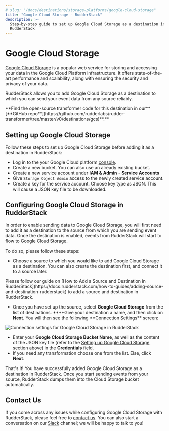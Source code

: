 ```yaml
---
# slug: "/docs/destinations/storage-platforms/google-cloud-storage"
title: "Google Cloud Storage - RudderStack"
description: >-
  Step-by-step guide to set up Google Cloud Storage as a destination in
  RudderStack
---
```


# Google Cloud Storage

[Google Cloud Storage](https://cloud.google.com/storage) is a popular web service for storing and accessing your data in the Google Cloud Platform infrastructure. It offers state-of-the-art performance and scalability, along with ensuring the security and privacy of your data.

RudderStack allows you to add Google Cloud Storage as a destination to which you can send your event data from any source reliably.

<div class="successBlock">
  **Find the open-source transformer code for this destination in our**
  [**GitHub
  repo**](https://github.com/rudderlabs/rudder-transformer/tree/master/v0/destinations/gcs)**.**
</div>

## Setting up Google Cloud Storage

Follow these steps to set up Google Cloud Storage before adding it as a destination in RudderStack:

- Log in to the your Google Cloud platform [console](https://console.cloud.google.com/).
- Create a new bucket. You can also use an already existing bucket.
- Create a new service account under **IAM & Admin** - **Service Accounts**
- Give `Storage Object Admin` access to the newly created service account.
- Create a key for the service account. Choose key type as JSON. This will cause a JSON key file to be downloaded.

## **Configuring** Google Cloud Storage **in RudderStack**

In order to enable sending data to Google Cloud Storage, you will first need to add it as a destination to the source from which you are sending event data. Once the destination is enabled, events from RudderStack will start to flow to Google Cloud Storage.

To do so, please follow these steps:

- Choose a source to which you would like to add Google Cloud Storage as a destination. You can also create the destination first, and connect it to a source later.

<div class="infoBlock">
Please follow our guide on [How to Add a Source and Destination in RudderStack](https://docs.rudderstack.com/how-to-guides/adding-source-and-destination-rudderstack) to add a source and destination in RudderStack.

</div>

- Once you have set up the source, select **Google Cloud Storage** from the list of destinations. \***\*Give your destination a name, and then click on **Next**. You will then see the following **Connection Settings\*\* screen:

![Connection settings for Google Cloud Storage in RudderStack](../../.gitbook/assets/image%20%2814%29%20%281%29.png)

- Enter your **Google Cloud Storage Bucket Name**, as well as the content of the JSON key file \(refer to the [Setting up Google Cloud Storage](https://docs.rudderstack.com/destinations-guides/google-cloud-storage#setting-up-google-cloud-storage) section above\) in the **Credentials** field.
- If you need any transformation choose one from the list. Else, click **Next**.

That's it! You have successfully added Google Cloud Storage as a destination in RudderStack. Once you start sending events from your source, RudderStack dumps them into the Cloud Storage bucket automatically.

## Contact Us

If you come across any issues while configuring Google Cloud Storage with RudderStack, please feel free to [contact us](mailto:%20docs@rudderstack.com). You can also start a conversation on our [Slack](https://resources.rudderstack.com/join-rudderstack-slack) channel; we will be happy to talk to you!
